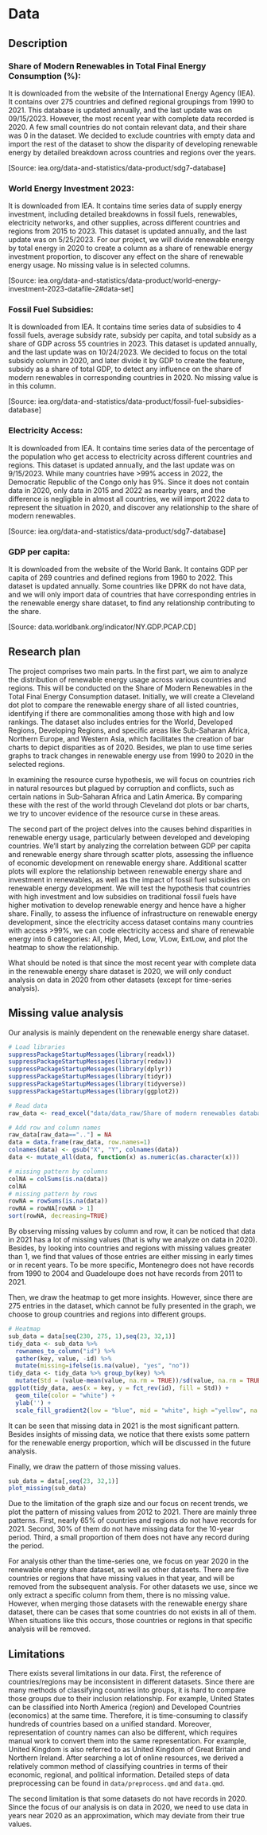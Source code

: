 # Data

## Description

### Share of Modern Renewables in Total Final Energy Consumption (%):

It is downloaded from the website of the International Energy Agency (IEA). It contains over 275 countries and defined regional groupings from 1990 to 2021. This database is updated annually, and the last update was on 09/15/2023. However, the most recent year with complete data recorded is 2020. A few small countries do not contain relevant data, and their share was 0 in the dataset. We decided to exclude countries with empty data and import the rest of the dataset to show the disparity of developing renewable energy by detailed breakdown across countries and regions over the years.

[Source: iea.org/data-and-statistics/data-product/sdg7-database]

### World Energy Investment 2023:

It is downloaded from IEA. It contains time series data of supply energy investment, including detailed breakdowns in fossil fuels, renewables, electricity networks, and other supplies, across different countries and regions from 2015 to 2023. This dataset is updated annually, and the last update was on 5/25/2023. For our project, we will divide renewable energy by total energy in 2020 to create a column as a share of renewable energy investment proportion, to discover any effect on the share of renewable energy usage. No missing value is in selected columns.

[Source: iea.org/data-and-statistics/data-product/world-energy-investment-2023-datafile-2#data-set]

### Fossil Fuel Subsidies:

It is downloaded from IEA. It contains time series data of subsidies to 4 fossil fuels, average subsidy rate, subsidy per capita, and total subsidy as a share of GDP across 55 countries in 2023. This dataset is updated annually, and the last update was on 10/24/2023. We decided to focus on the total subsidy column in 2020, and later divide it by GDP to create the feature, subsidy as a share of total GDP, to detect any influence on the share of modern renewables in corresponding countries in 2020. No missing value is in this column. 

[Source: iea.org/data-and-statistics/data-product/fossil-fuel-subsidies-database]

### Electricity Access:

It is downloaded from IEA. It contains time series data of the percentage of the population who get access to electricity across different countries and regions. This dataset is updated annually, and the last update was on 9/15/2023. While many countries have >99% access in 2022,  the Democratic Republic of the Congo only has 9%. Since it does not contain data in 2020, only data in 2015 and 2022 as nearby years, and the difference is negligible in almost all countries, we will import 2022 data to represent the situation in 2020, and discover any relationship to the share of modern renewables.

[Source: iea.org/data-and-statistics/data-product/sdg7-database]

### GDP per capita:

It is downloaded from the website of the World Bank. It contains GDP per capita of 269 countries and defined regions from 1960 to 2022. This dataset is updated annually. Some countries like DPRK do not have data, and we will only import data of countries that have corresponding entries in the renewable energy share dataset, to find any relationship contributing to the share.

[Source: data.worldbank.org/indicator/NY.GDP.PCAP.CD]

## Research plan

The project comprises two main parts. In the first part, we aim to analyze the distribution of renewable energy usage across various countries and regions. This will be conducted on the Share of Modern Renewables in the Total Final Energy Consumption dataset. Initially, we will create a Cleveland dot plot to compare the renewable energy share of all listed countries, identifying if there are commonalities among those with high and low rankings. The dataset also includes entries for the World, Developed Regions, Developing Regions, and specific areas like Sub-Saharan Africa, Northern Europe, and Western Asia, which facilitates the creation of bar charts to depict disparities as of 2020. Besides, we plan to use time series graphs to track changes in renewable energy use from 1990 to 2020 in the selected regions.

In examining the resource curse hypothesis, we will focus on countries rich in natural resources but plagued by corruption and conflicts, such as certain nations in Sub-Saharan Africa and Latin America. By comparing these with the rest of the world through Cleveland dot plots or bar charts, we try to uncover evidence of the resource curse in these areas.

The second part of the project delves into the causes behind disparities in renewable energy usage, particularly between developed and developing countries. We'll start by analyzing the correlation between GDP per capita and renewable energy share through scatter plots, assessing the influence of economic development on renewable energy share. Additional scatter plots will explore the relationship between renewable energy share and investment in renewables, as well as the impact of fossil fuel subsidies on renewable energy development. We will test the hypothesis that countries with high investment and low subsidies on traditional fossil fuels have higher motivation to develop renewable energy and hence have a higher share. Finally, to assess the influence of infrastructure on renewable energy development, since the electricity access dataset contains many countries with access >99%, we can code electricity access and share of renewable energy into 6 categories: All, High, Med, Low, VLow, ExtLow, and plot the heatmap to show the relationship.

What should be noted is that since the most recent year with complete data in the renewable energy share dataset is 2020, we will only conduct analysis on data in 2020 from other datasets (except for time-series analysis).

## Missing value analysis

Our analysis is mainly dependent on the renewable energy share dataset.

```r
# Load libraries
suppressPackageStartupMessages(library(readxl))
suppressPackageStartupMessages(library(redav))
suppressPackageStartupMessages(library(dplyr))
suppressPackageStartupMessages(library(tidyr))
suppressPackageStartupMessages(library(tidyverse))
suppressPackageStartupMessages(library(ggplot2))
```

```r
# Read data
raw_data <- read_excel("data/data_raw/Share of modern renewables database.xlsx", sheet="% of Modern Renewables in TFEC",skip=1)
```

```r
# Add row and column names
raw_data[raw_data==".."] = NA
data = data.frame(raw_data, row.names=1)
colnames(data) <- gsub("X", "Y", colnames(data))
data <- mutate_all(data, function(x) as.numeric(as.character(x)))
```

```r
# missing pattern by columns
colNA = colSums(is.na(data))
colNA
# missing pattern by rows
rowNA = rowSums(is.na(data))
rowNA = rowNA[rowNA > 1]
sort(rowNA, decreasing=TRUE)
```

By observing missing values by column and row, it can be noticed that data in 2021 has a lot of missing values (that is why we analyze on data in 2020). Besides, by looking into countries and regions with missing values greater than 1, we find that values of those entries are either missing in early times or in recent years. To be more specific, Montenegro does not have records from 1990 to 2004 and Guadeloupe does not have records from 2011 to 2021.

Then, we draw the heatmap to get more insights. However, since there are 275 entries in the dataset, which cannot be fully presented in the graph, we choose to group countries and regions into different groups.

```r
# Heatmap
sub_data = data[seq(230, 275, 1),seq(23, 32,1)]
tidy_data <- sub_data %>%
  rownames_to_column("id") %>%
  gather(key, value, -id) %>%
  mutate(missing=ifelse(is.na(value), "yes", "no"))
tidy_data <- tidy_data %>% group_by(key) %>% 
  mutate(Std = (value-mean(value, na.rm = TRUE))/sd(value, na.rm = TRUE)) %>% ungroup()
ggplot(tidy_data, aes(x = key, y = fct_rev(id), fill = Std)) +
  geom_tile(color = "white") + 
  ylab('') + 
  scale_fill_gradient2(low = "blue", mid = "white", high ="yellow", na.value = "black") + theme_bw()
```

It can be seen that missing data in 2021 is the most significant pattern. Besides insights of missing data, we notice that there exists some pattern for the renewable energy proportion, which will be discussed in the future analysis.

Finally, we draw the pattern of those missing values.

```r
sub_data = data[,seq(23, 32,1)]
plot_missing(sub_data)
```

Due to the limitation of the graph size and our focus on recent trends, we plot the pattern of missing values from 2012 to 2021. There are mainly three patterns. First, nearly 65% of countries and regions do not have records for 2021. Second, 30% of them do not have missing data for the 10-year period. Third, a small proportion of them does not have any record during the period.

For analysis other than the time-series one, we focus on year 2020 in the renewable energy share dataset, as well as other datasets. There are five countries or regions that have missing values in that year, and will be removed from the subsequent analysis. For other datasets we use, since we only extract a specific column from them, there is no missing value. However, when merging those datasets with the renewable energy share dataset, there can be cases that some countries do not exists in all of them. When situations like this occurs, those countries or regions in that specific analysis will be removed.

## Limitations

There exists several limitations in our data. First, the reference of countries/regions may be inconsistent in different datasets. Since there are many methods of classifying countries into groups, it is hard to compare those groups due to their inclusion relationship. For example, United States can be classified into North America (region) and Developed Countries (economics) at the same time. Therefore, it is time-consuming to classify hundreds of countries based on a unified standard. Moreover, representation of country names can also be different, which requires manual work to convert them into the same representation. For example, United Kingdom is also referred to as United Kingdom of Great Britain and Northern Ireland. After searching a lot of online resources, we derived a relatively common method of classifying countries in terms of their economic, regional, and political information. Detailed steps of data preprocessing can be found in `data/preprocess.qmd` and `data.qmd`.

The second limitation is that some datasets do not have records in 2020. Since the focus of our analysis is on data in 2020, we need to use data in years near 2020 as an approximation, which may deviate from their true values.
















